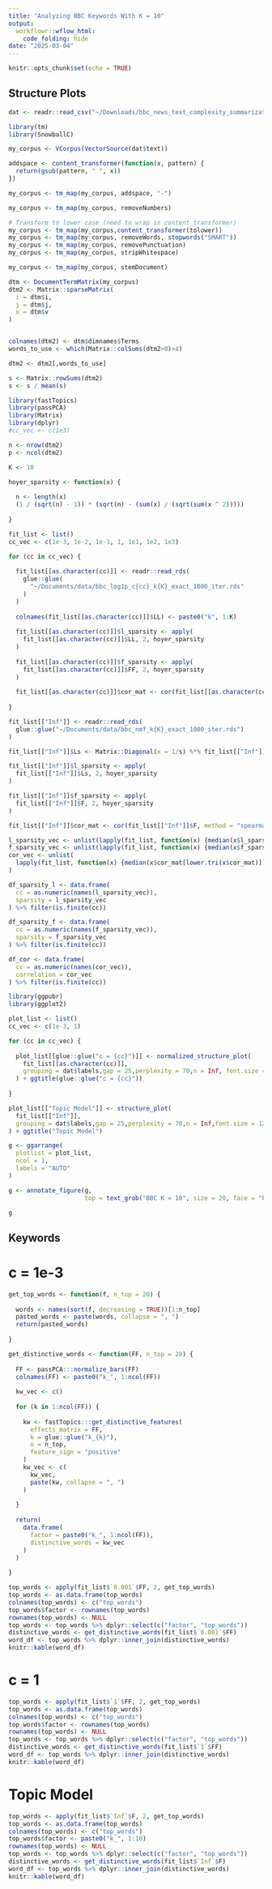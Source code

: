 ```yaml
---
title: "Analyzing BBC Keywords With K = 10"
output:
  workflowr::wflow_html:
    code_folding: hide
date: "2025-03-04"
---
```


```r
knitr::opts_chunk$set(echo = TRUE)
```

## Structure Plots

```r
dat <- readr::read_csv("~/Downloads/bbc_news_text_complexity_summarization.csv")

library(tm)
library(SnowballC)

my_corpus <- VCorpus(VectorSource(dat$text))

addspace <- content_transformer(function(x, pattern) {
  return(gsub(pattern, " ", x))
})

my_corpus <- tm_map(my_corpus, addspace, "-")

my_corpus <- tm_map(my_corpus, removeNumbers)

# Transform to lower case (need to wrap in content_transformer)
my_corpus <- tm_map(my_corpus,content_transformer(tolower))
my_corpus <- tm_map(my_corpus, removeWords, stopwords("SMART"))
my_corpus <- tm_map(my_corpus, removePunctuation)
my_corpus <- tm_map(my_corpus, stripWhitespace)

my_corpus <- tm_map(my_corpus, stemDocument)

dtm <- DocumentTermMatrix(my_corpus)
dtm2 <- Matrix::sparseMatrix(
  i = dtm$i,
  j = dtm$j,
  x = dtm$v
)


colnames(dtm2) <- dtm$dimnames$Terms
words_to_use <- which(Matrix::colSums(dtm2>0)>4)

dtm2 <- dtm2[,words_to_use]

s <- Matrix::rowSums(dtm2)
s <- s / mean(s)

library(fastTopics)
library(passPCA)
library(Matrix)
library(dplyr)
#cc_vec <- c(1e3)

n <- nrow(dtm2)
p <- ncol(dtm2)

K <- 10

hoyer_sparsity <- function(x) {
  
  n <- length(x)
  (1 / (sqrt(n) - 1)) * (sqrt(n) - (sum(x) / (sqrt(sum(x ^ 2)))))
  
}

fit_list <- list()
cc_vec <- c(1e-3, 1e-2, 1e-1, 1, 1e1, 1e2, 1e3)

for (cc in cc_vec) {
  
  fit_list[[as.character(cc)]] <- readr::read_rds(
    glue::glue(
      "~/Documents/data/bbc_log1p_c{cc}_k{K}_exact_1000_iter.rds"
    )
  )
  
  colnames(fit_list[[as.character(cc)]]$LL) <- paste0("k", 1:K)
  
  fit_list[[as.character(cc)]]$l_sparsity <- apply(
    fit_list[[as.character(cc)]]$LL, 2, hoyer_sparsity
  )
  
  fit_list[[as.character(cc)]]$f_sparsity <- apply(
    fit_list[[as.character(cc)]]$FF, 2, hoyer_sparsity
  )
  
  fit_list[[as.character(cc)]]$cor_mat <- cor(fit_list[[as.character(cc)]]$FF, method = "spearman")
  
}

fit_list[["Inf"]] <- readr::read_rds(
  glue::glue("~/Documents/data/bbc_nmf_k{K}_exact_1000_iter.rds")
)

fit_list[["Inf"]]$Ls <- Matrix::Diagonal(x = 1/s) %*% fit_list[["Inf"]]$L

fit_list[["Inf"]]$l_sparsity <- apply(
  fit_list[["Inf"]]$Ls, 2, hoyer_sparsity
)

fit_list[["Inf"]]$f_sparsity <- apply(
  fit_list[["Inf"]]$F, 2, hoyer_sparsity
)

fit_list[["Inf"]]$cor_mat <- cor(fit_list[["Inf"]]$F, method = "spearman")

l_sparsity_vec <- unlist(lapply(fit_list, function(x) {median(x$l_sparsity)}))
f_sparsity_vec <- unlist(lapply(fit_list, function(x) {median(x$f_sparsity)}))
cor_vec <- unlist(
  lapply(fit_list, function(x) {median(x$cor_mat[lower.tri(x$cor_mat)])})
)

df_sparsity_l <- data.frame(
  cc = as.numeric(names(l_sparsity_vec)),
  sparsity = l_sparsity_vec
) %>% filter(is.finite(cc))

df_sparsity_f <- data.frame(
  cc = as.numeric(names(f_sparsity_vec)),
  sparsity = f_sparsity_vec
) %>% filter(is.finite(cc))

df_cor <- data.frame(
  cc = as.numeric(names(cor_vec)),
  correlation = cor_vec
) %>% filter(is.finite(cc))

library(ggpubr)
library(ggplot2)
```


```r

plot_list <- list()
cc_vec <- c(1e-3, 1)

for (cc in cc_vec) {
  
  plot_list[[glue::glue("c = {cc}")]] <- normalized_structure_plot(
    fit_list[[as.character(cc)]],
    grouping = dat$labels,gap = 25,perplexity = 70,n = Inf, font.size = 12
  ) + ggtitle(glue::glue("c = {cc}"))
  
}

plot_list[["Topic Model"]] <- structure_plot(
  fit_list[["Inf"]],
  grouping = dat$labels,gap = 25,perplexity = 70,n = Inf,font.size = 12
) + ggtitle("Topic Model")

g <- ggarrange(
  plotlist = plot_list,
  ncol = 1,
  labels = "AUTO"
)

g <- annotate_figure(g,
                     top = text_grob("BBC K = 10", size = 20, face = "bold"))

```

```r
g
```

## Keywords

# c = 1e-3

```r
get_top_words <- function(f, n_top = 20) {
  
  words <- names(sort(f, decreasing = TRUE))[1:n_top]
  pasted_words <- paste(words, collapse = ", ")
  return(pasted_words)
  
}

get_distinctive_words <- function(FF, n_top = 20) {
  
  FF <- passPCA:::normalize_bars(FF)
  colnames(FF) <- paste0("k_", 1:ncol(FF))
  
  kw_vec <- c()
  
  for (k in 1:ncol(FF)) {
    
    kw <- fastTopics:::get_distinctive_features(
      effects_matrix = FF,
      k = glue::glue("k_{k}"),
      n = n_top,
      feature_sign = "positive"
    )
    kw_vec <- c(
      kw_vec, 
      paste(kw, collapse = ", ")
    )
    
  }
  
  return(
    data.frame(
      factor = paste0("k_", 1:ncol(FF)),
      distinctive_words = kw_vec
    )
  )
  
}

top_words <- apply(fit_list$`0.001`$FF, 2, get_top_words)
top_words <- as.data.frame(top_words)
colnames(top_words) <- c("top_words")
top_words$factor <- rownames(top_words)
rownames(top_words) <- NULL
top_words <- top_words %>% dplyr::select(c("factor", "top_words"))
distinctive_words <- get_distinctive_words(fit_list$`0.001`$FF)
word_df <- top_words %>% dplyr::inner_join(distinctive_words)
knitr::kable(word_df)
```

# c = 1

```r
top_words <- apply(fit_list$`1`$FF, 2, get_top_words)
top_words <- as.data.frame(top_words)
colnames(top_words) <- c("top_words")
top_words$factor <- rownames(top_words)
rownames(top_words) <- NULL
top_words <- top_words %>% dplyr::select(c("factor", "top_words"))
distinctive_words <- get_distinctive_words(fit_list$`1`$FF)
word_df <- top_words %>% dplyr::inner_join(distinctive_words)
knitr::kable(word_df)
```

# Topic Model

```r
top_words <- apply(fit_list$`Inf`$F, 2, get_top_words)
top_words <- as.data.frame(top_words)
colnames(top_words) <- c("top_words")
top_words$factor <- paste0("k_", 1:10)
rownames(top_words) <- NULL
top_words <- top_words %>% dplyr::select(c("factor", "top_words"))
distinctive_words <- get_distinctive_words(fit_list$`Inf`$F)
word_df <- top_words %>% dplyr::inner_join(distinctive_words)
knitr::kable(word_df)
```


